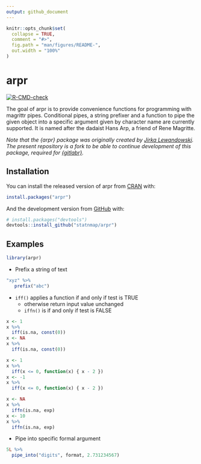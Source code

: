 ```yaml
---
output: github_document
---
```


<!-- README.md is generated from README.Rmd. Please edit that file -->

```r
knitr::opts_chunk$set(
  collapse = TRUE,
  comment = "#>",
  fig.path = "man/figures/README-",
  out.width = "100%"
)
```
# arpr

<!-- badges: start -->
[![R-CMD-check](https://github.com/statnmap/arpr/workflows/R-CMD-check/badge.svg)](https://github.com/statnmap/arpr/actions)
<!-- badges: end -->

The goal of arpr is to provide convenience functions for programming with magrittr pipes. Conditional pipes, a string prefixer and a function to pipe the given object into a specific argument given by character name are currently supported. It is named after the dadaist Hans Arp, a friend of Rene Magritte.


_Note that the {arpr} package was originally created by [Jirka Lewandowski](https://github.com/jirkalewandowski). The present repository is a fork to be able to continue development of this package, required for [{gitlabr}](https://github.com/statnmap/gitlabr)._  

## Installation

You can install the released version of arpr from [CRAN](https://CRAN.R-project.org) with:

``` r
install.packages("arpr")
```

And the development version from [GitHub](https://github.com/) with:

``` r
# install.packages("devtools")
devtools::install_github("statnmap/arpr")
```

## Examples

```r
library(arpr)
```


- Prefix a string of text 

```r
"xyz" %>%
   prefix("abc")
```

- `iff()` applies a function if and only if test is TRUE
  + otherwise return input value unchanged
  + `iffn()` is if and only if test is FALSE

```r
x <- 1
x %>%
  iff(is.na, const(0))
x <- NA
x %>%
  iff(is.na, const(0))

x <- 1
x %>%
  iff(x <= 0, function(x) { x - 2 })
x <- -1
x %>%
  iff(x <= 0, function(x) { x - 2 })

x <- NA
x %>%
  iffn(is.na, exp)
x <- 10
x %>%
  iffn(is.na, exp)
```

-  Pipe into specific formal argument

```r
5L %>%
  pipe_into("digits", format, 2.731234567)
```

